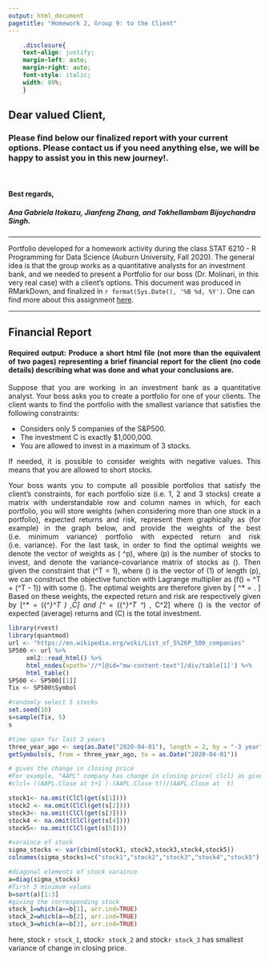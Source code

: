 ```yaml
---
output: html_document
pagetitle: "Homework 2, Group 9: to the Client"
---
```


 ```css
     .disclosure{
     text-align: justify;
     margin-left: auto;
     margin-right: auto;
     font-style: italic;
     width: 80%;
     }

```

## Dear valued Client,
### Please find below our finalized report with your current options. Please contact us if you need anything else, we will be happy to assist you in this new journey!.
\

#### Best regards,
##### Ana Gabriela Itokazu, Jianfeng Zhang, and Takhellambam Bijoychandra Singh.

***
<div class="disclosure">

Portfolio developed for a homework activity during the class STAT 6210 - R Programming for Data Science (Auburn University, Fall 2020). The general idea is that the group works as a quantitative analysts for an investment bank, and we needed to present a Portfolio for our boss (Dr. Molinari, in this very real case) with a client's options. This document was produced in RMarkDown, and finalized in `r format(Sys.Date(), '%B %d, %Y')`. One can find more about this assignment [here](https://github.com/AU-R-Programming/HW2-9/blob/master/ToTheClient.Rmd).

</div>

***
<div style="text-align: justify">

# Financial Report

#### Required output: Produce a short html file (not more than the equivalent of two pages) representing a brief financial report for the client (no code details) describing what was done and what your conclusions are.

Suppose that you are working in an investment bank as a quantitative analyst. Your boss asks you to create a portfolio for one of your clients. The client wants to find the portfolio with the smallest variance that satisfies the following constraints:

- Considers only 5 companies of the S&P500.
- The investment C is exactly $1,000,000.
- You are allowed to invest in a maximum of 3 stocks.

If needed, it is possible to consider weights with negative values. This means that you are allowed to short stocks.

Your boss wants you to compute all possible portfolios that satisfy the client’s constraints, for each portfolio size (i.e. 1, 2 and 3 stocks) create a matrix with understandable row and column names in which, for each portfolio, you will store weights (when considering more than one stock in a portfolio),
expected returns and risk, represent them graphically as (for example) in the graph below, and provide the weights of the best (i.e. minimum variance) portfolio with expected return and risk (i.e. variance).
For the last task, in order to find the optimal weights we denote the vector of weights as \(\mathbf{w} \in \mathbb{R}^p\), where \(p\) is the number of stocks to invest, and denote the variance-covariance matrix of stocks as \(\mathbf{\Sigma}\). Then given the constraint that \(\mathbf{w}^T \mathbf{1} = 1\), where \(\mathbf{1}\) is the vector of \(1\) of length \(p\), we can construct the objective function with Lagrange multiplier as \(f(\mathbf{w}) = \mathbf{w}^T \mathbf{\Sigma} \mathbf{w} + \lambda(\mathbf{w}^T \mathbf{1} - 1)\) with some \(\lambda\). The optimal weights are therefore given by \[
\mathbf{w}^* = \frac{\mathbf{\Sigma}^{-1} \mathbf{1}}{\mathbf{1}^T \mathbf{\Sigma}^{-1} \mathbf{1}}.
\] Based on these weights, the expected return and risk are respectively given by \[\mu^* = ({\mathbf{w}^*}^T \mathbf{\mu}) \,C\] and \[\sigma^* = ({\mathbf{w}^*}^T \mathbf{\Sigma} \mathbf{w}^*) \, C^2\] where \(\mathbf{\mu}\) is the vector of expected (average) returns and \(C\) is the total investment.









</div>

```r
library(rvest)
library(quantmod)
url <- "https://en.wikipedia.org/wiki/List_of_S%26P_500_companies"
SP500 <- url %>%
     xml2::read_html() %>%
     html_nodes(xpath='//*[@id="mw-content-text"]/div/table[1]') %>%
     html_table()
SP500 <- SP500[[1]]
Tix <- SP500$Symbol

#randomly select 5 stocks
set.seed(10)
s=sample(Tix, 5)
s

#time span for last 3 years
three_year_ago <- seq(as.Date("2020-04-01"), length = 2, by = "-3 year")[2]
getSymbols(s, from = three_year_ago, to = as.Date("2020-04-01"))

# gives the change in closing price
#For example, "AAPL" company has change in closing price( clcl) as given below
#clcl= ((AAPL.Close at t+1 )-(AAPL.Close t))/(AAPL.Close at  t)

stock1<- na.omit(ClCl(get(s[1])))
stock2 <- na.omit(ClCl(get(s[2])))
stock3<- na.omit(ClCl(get(s[3])))
stock4 <- na.omit(ClCl(get(s[4])))
stock5<- na.omit(ClCl(get(s[5])))

#varaince of stock
sigma_stocks <- var(cbind(stock1, stock2,stock3,stock4,stock5))
colnames(sigma_stocks)=c("stock1","stock2","stock3","stock4","stock5")

#diagonal elements of stock varaince
a=diag(sigma_stocks)
#first 3 minimum values
b=sort(a)[1:3]
#giving the corresponding stock
stock_1=which(a==b[1], arr.ind=TRUE)
stock_2=which(a==b[2], arr.ind=TRUE)
stock_3=which(a==b[3], arr.ind=TRUE)

```
here, stock `r stock_1`, stock`r stock_2` and stock`r stock_3` has smallest variance of change in  closing price.



